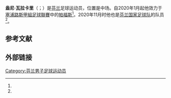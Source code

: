{{Infobox football biography
|name        = Onni Valakari
|image          = Onni Valakari.jpg
|caption        = 2018年时的瓦拉卡里
|fullname       = 
|birth_date     = {{birth date and age|1999|8|18|df=y}}
|birth_place    = [[蘇格蘭|蘇格蘭]][[馬瑟韋爾|馬瑟韋爾]]
|height         = 1.87m<ref>{{Soccerway|onni-valakari/407096|accessdate=19 June 2018}}</ref>
|position       = 中場
|currentclub    = [[帕福斯足球會|帕福斯]]
|clubnumber     = 24
|youthyears1    = 
|youthclubs1    = 
|years1         = 2015–2016
|clubs1         = SJK Akatemia
|caps1          = 2
|goals1         = 0
|years2         = 2017–2018
|clubs2         = [[圖爾庫足球俱樂部|TPS]]
|caps2          = 29
|goals2         = 10
|years3         = 2017
|clubs3         = → SalPa (loan)
|caps3          = 2
|goals3         = 0
|years4         = 2018–2019
|clubs4         = [[特林素體育會|特林素]]
|caps4          = 42
|goals4         = 9
|years5         = 2020–
|clubs5         = [[帕福斯足球會|帕福斯]]
|caps5          = 51
|goals5         = 23
|nationalyears1 = 2017
|nationalteam1  = 芬蘭U19
|nationalcaps1  = 1
|nationalgoals1 = 0
|nationalyears2 = 2019–
|nationalteam2  = [[芬蘭21歲以下國家足球隊|芬蘭U21]]
|nationalcaps2  = 13
|nationalgoals2 = 4
|nationalyears3 = 2020–
|nationalteam3  = [[芬蘭國家足球隊|芬蘭]]<ref>{{NFT player|pid=80335|accessdate=7 April 2021}}</ref>
|nationalcaps3  = 8
|nationalgoals3 = 1
|club-update    = 17:57, 7 November 2021 (UTC)
|ntupdate       = 22:08, 12 October 2021 (UTC)
}}

'''盎尼·瓦拉卡里'''（{{lang-fi|Onni Valakari}}；{{bd|1999年|8月18日|||catIdx=Valakari}}）是[[芬兰|芬兰]]足球运动员，位置是中场。自2020年1月起他效力于[[塞浦路斯甲組足球聯賽|塞浦路斯甲組足球聯賽]]中的[[帕福斯足球會|帕福斯]]<ref name="Jalkapallonemkisat"/>。2020年11月时他也是[[芬兰国家足球队|芬兰国家足球队]]的队员<ref name="Leinonen"/>。

== 参考文献 ==
{{Reflist|30em|refs=
<ref name="Jalkapallonemkisat">{{cite web | url = https://jalkapallonemkisat.com/onni-valakari-kyprokselle/ | title = Onni Valakari Kyprokselle Paulus Arajuuren seurakaveriksi | language = fi | publisher = Jalkapallonemkisat.com | date = 2020-01-30 | accessdate = 2020-11-29 | archive-date = 2021-01-16 | archive-url = https://web.archive.org/web/20210116201008/https://jalkapallonemkisat.com/onni-valakari-kyprokselle/ | dead-url = no }}</ref>

<ref name="Leinonen">{{cite web | url = https://www.iltalehti.fi/jalkapallo/a/f5df560f-0489-409b-9791-93188afc851f | title = Sensaatio on valmis! Huuhkajat kaatoi hallitsevan maailmanmestarin Ranskan | author = Leinonen, Otto | language = fi | publisher = Iltalehti | date = 2020-11-11 | accessdate = 2020-11-29 | archive-date = 2021-02-14 | archive-url = https://web.archive.org/web/20210214195705/https://www.iltalehti.fi/jalkapallo/a/f5df560f-0489-409b-9791-93188afc851f | dead-url = no }}</ref>
}}

== 外部链接 ==
{{commonscat|Onni Valakari}}

{{2020年欧洲足球锦标赛芬兰参赛名单}}

{{DEFAULTSORT:Valakari, Onni}}
[[Category:芬兰男子足球运动员|Category:芬兰男子足球运动员]]